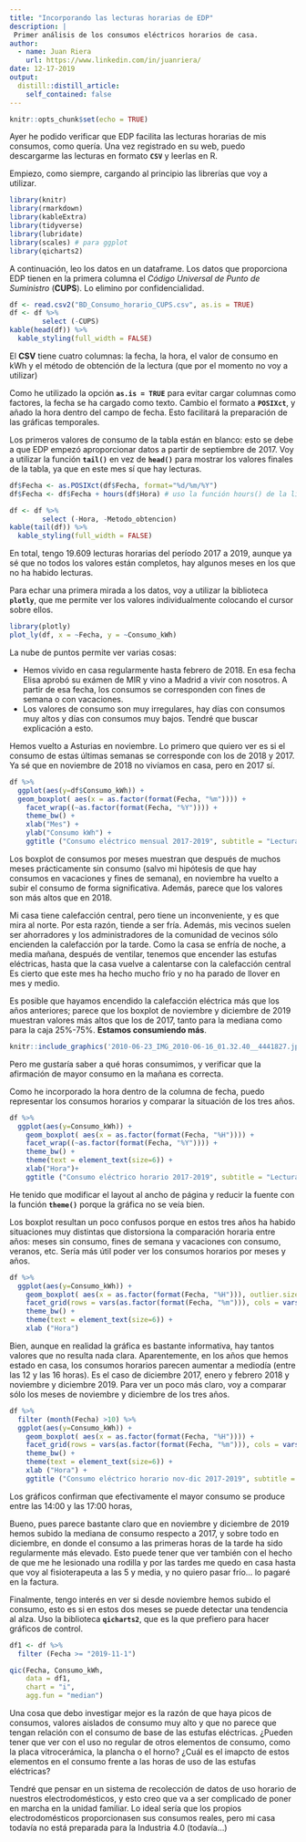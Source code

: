 ```yaml
---
title: "Incorporando las lecturas horarias de EDP"
description: |
 Primer análisis de los consumos eléctricos horarios de casa.
author:
  - name: Juan Riera
    url: https://www.linkedin.com/in/juanriera/
date: 12-17-2019
output:
  distill::distill_article:
    self_contained: false
---
```


```r
knitr::opts_chunk$set(echo = TRUE)
```


Ayer he podido verificar que EDP facilita las lecturas horarias de mis consumos, como quería. Una vez registrado en su web, puedo descargarme las lecturas en formato **`CSV`** y leerlas en R. 

Empiezo, como siempre, cargando al principio las librerías que voy a utilizar.

```r
library(knitr)
library(rmarkdown)
library(kableExtra)
library(tidyverse)
library(lubridate)
library(scales) # para ggplot
library(qicharts2)
```

A continuación, leo los datos en un dataframe. Los datos que proporciona EDP tienen en la primera columna el *Código Universal de Punto de Suministro* (**CUPS**). Lo elimino por confidencialidad.

```r
df <- read.csv2("BD_Consumo_horario_CUPS.csv", as.is = TRUE)
df <- df %>%
        select (-CUPS)
kable(head(df)) %>%
  kable_styling(full_width = FALSE)

```

El **CSV** tiene cuatro columnas: la fecha, la hora, el valor de consumo en kWh y el método de obtención de la lectura (que por el momento no voy a utilizar)

Como he utilizado la opción **`as.is = TRUE`** para evitar cargar columnas como factores, la fecha se ha cargado como texto. Cambio el formato a **`POSIXct`**, y añado la hora dentro del campo de fecha. Esto facilitará la preparación de las gráficas temporales.

Los primeros valores de consumo de la tabla están en blanco: esto se debe a que EDP empezó aproporcionar datos a partir de septiembre de 2017. Voy a utilizar la función **`tail()`** en vez de **`head()`** para mostrar los valores finales de la tabla, ya que en este mes sí que hay lecturas.

```r
df$Fecha <- as.POSIXct(df$Fecha, format="%d/%m/%Y")
df$Fecha <- df$Fecha + hours(df$Hora) # uso la función hours() de la librería lubridate()

df <- df %>%
        select (-Hora, -Metodo_obtencion)
kable(tail(df)) %>%
  kable_styling(full_width = FALSE)

```

En total, tengo 19.609 lecturas horarias del período 2017 a 2019, aunque ya sé que no todos los valores están completos, hay algunos meses en los que no ha habido lecturas.

Para echar una primera mirada a los datos, voy a utilizar la biblioteca **`plotly`**, que me permite ver los valores individualmente colocando el cursor sobre ellos.

```r
library(plotly)
plot_ly(df, x = ~Fecha, y = ~Consumo_kWh)
```

La nube de puntos permite ver varias cosas:

* Hemos vivido en casa regularmente hasta febrero de 2018. En esa fecha Elisa aprobó su exámen de MIR y vino a Madrid a vivir con nosotros. A partir de esa fecha, los consumos se corresponden con fines de semana o con vacaciones.
* Los valores de consumo son muy irregulares, hay días con consumos muy altos y días con consumos muy bajos. Tendré que buscar explicación a esto.

Hemos vuelto a Asturias en noviembre. Lo primero que quiero ver es si el consumo de estas últimas semanas se corresponde con los de 2018 y 2017. Ya sé que en noviembre de 2018 no vivíamos en casa, pero en 2017 sí.

```r
df %>%
  ggplot(aes(y=df$Consumo_kWh)) +
  geom_boxplot( aes(x = as.factor(format(Fecha, "%m")))) +
    facet_wrap((~as.factor(format(Fecha, "%Y")))) +
    theme_bw() +
    xlab("Mes") +
    ylab("Consumo kWh") +
    ggtitle ("Consumo eléctrico mensual 2017-2019", subtitle = "Lecturas horarias para el período") 

```

Los boxplot de consumos por meses muestran que después de muchos meses prácticamente sin consumo (salvo mi hipótesis de que hay consumos en vacaciones y fines de semana), en noviembre ha vuelto a subir el consumo de forma significativa. Además, parece que los valores son más altos que en 2018. 

Mi casa tiene calefacción central, pero tiene un inconveniente, y es que mira al norte. Por esta razón, tiende a ser fría. Además, mis vecinos suelen ser ahorradores y los administradores de la comunidad de vecinos sólo encienden la calefacción por la tarde. Como la casa se enfría de noche, a media mañana, después de ventilar, tenemos que encender las estufas eléctricas, hasta que la casa vuelve a calentarse con la calefacción central Es cierto que este mes ha hecho mucho frío y no ha parado de llover en mes y medio.

Es posible que hayamos encendido la calefacción eléctrica más que los años anteriores; parece que los boxplot de noviembre y diciembre de 2019 muestran valores más altos que los de 2017, tanto para la mediana como para la caja 25%-75%. **Estamos consumiendo más**.

<aside>
```r
knitr::include_graphics('2010-06-23_IMG_2010-06-16_01.32.40__4441827.jpg')
```
</aside>

Pero me gustaría saber a qué horas consumimos, y verificar que la afirmación de mayor consumo en la mañana es correcta.

Como he incorporado la hora dentro de la columna de fecha, puedo representar los consumos horarios y comparar la situación de los tres años.

```r
df %>%
  ggplot(aes(y=Consumo_kWh)) +
    geom_boxplot( aes(x = as.factor(format(Fecha, "%H")))) +
    facet_wrap((~as.factor(format(Fecha, "%Y")))) +
    theme_bw() +
    theme(text = element_text(size=6)) +
    xlab("Hora")+
    ggtitle ("Consumo eléctrico horario 2017-2019", subtitle = "Lecturas horarias para el período") 
```

He tenido que modificar el layout al ancho de página y reducir la fuente con la función **`theme()`** porque la gráfica no se veía bien.

Los boxplot resultan un poco confusos porque en estos tres años ha habido situaciones muy distintas que distorsiona la comparación horaria entre años: meses sin consumo, fines de semana y vacaciones con consumo, veranos, etc. Sería más útil poder ver los consumos horarios por meses y años.

```r
df %>%
  ggplot(aes(y=Consumo_kWh)) +
    geom_boxplot( aes(x = as.factor(format(Fecha, "%H"))), outlier.size = 0.3) +
    facet_grid(rows = vars(as.factor(format(Fecha, "%m"))), cols = vars(as.factor(format(Fecha, "%Y")))) +
    theme_bw() +
    theme(text = element_text(size=6)) +
    xlab ("Hora")
```

Bien, aunque en realidad la gráfica es bastante informativa, hay tantos valores que no resulta nada clara.
Aparentemente, en los años que hemos estado en casa, los consumos horarios parecen aumentar a mediodía (entre las 12 y las 16 horas). Es el caso de diciembre 2017, enero y febrero 2018 y noviembre y diciembre 2019.
Para ver un poco más claro, voy a comparar sólo los meses de noviembre y diciembre de los tres años.

```r
df %>%
  filter (month(Fecha) >10) %>%
  ggplot(aes(y=Consumo_kWh)) +
    geom_boxplot( aes(x = as.factor(format(Fecha, "%H")))) +
    facet_grid(rows = vars(as.factor(format(Fecha, "%m"))), cols = vars(as.factor(format(Fecha, "%Y")))) +
    theme_bw() +
    theme(text = element_text(size=6)) +
    xlab ("Hora") +
    ggtitle ("Consumo eléctrico horario nov-dic 2017-2019", subtitle = "Lecturas horarias para el período") 
```

Los gráficos confirman que efectivamente el mayor consumo se produce entre las 14:00 y las 17:00 horas, 

Bueno, pues parece bastante claro que en noviembre y diciembre de 2019 hemos subido la mediana de consumo respecto a 2017, y sobre todo en diciembre, en donde el consumo a las primeras horas de la tarde ha sido regularmente más elevado. Esto puede tener que ver también con el hecho de que me he lesionado una rodilla y por las tardes me quedo en casa hasta que voy al fisioterapeuta a las 5 y  media, y no quiero pasar frío... lo pagaré en la factura.

Finalmente, tengo interés en ver si desde noviembre hemos subido el consumo, esto es si en estos dos meses se puede detectar una tendencia al alza. Uso la biblioteca **`qicharts2`**, que es la que prefiero para hacer gráficos de control.

```r
df1 <- df %>%
  filter (Fecha >= "2019-11-1")

qic(Fecha, Consumo_kWh, 
    data = df1,
    chart = "i",
    agg.fun = "median")
```

Una cosa que debo investigar mejor es la razón de que haya picos de consumos, valores aislados de consumo muy alto y que no parece que tengan relación con el consumo de base de las estufas eléctricas. ¿Pueden tener que ver con el uso no regular de otros elementos de consumo, como la placa vitrocerámica, la plancha o el horno? ¿Cuál es el imapcto de estos elementos en el consumo frente a las horas de uso de las estufas eléctricas?

Tendré que pensar en un sistema de recolección de datos de uso horario de nuestros electrodomésticos, y esto creo que va a ser complicado de poner en marcha en la unidad familiar. Lo ideal sería que los propios electrodomésticos proporcionasen sus consumos reales, pero mi casa todavía no está preparada para la Industria 4.0 (todavía...)



